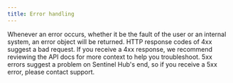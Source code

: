 ```yaml
---
title: Error handling
---
```


Whenever an error occurs, whether it be the fault of the user or an
internal system, an error object will be returned. HTTP response codes
of 4xx suggest a bad request. If you receive a 4xx response, we
recommend reviewing the API docs for more context to help you
troubleshoot. 5xx errors suggest a problem on Sentinel Hub\'s end, so if
you receive a 5xx error, please contact support.
